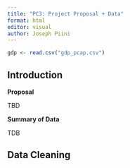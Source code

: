 ```yaml
---
title: "PC3: Project Proposal + Data"
format: html
editor: visual
author: Joseph Piini
---
```


```r

gdp <- read.csv("gdp_pcap.csv")


```



## Introduction

**Proposal**

TBD

**Summary of Data**

TDB

## Data Cleaning
